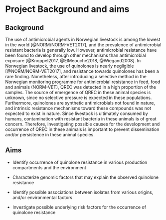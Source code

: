 # Project Background and aims

## Background
The use of antimicrobial agents in Norwegian livestock is among the lowest in the world [@NORM/NORM-VET2017], and the prevalence of antimicrobial resistant bacteria is generally low. However, antimicrobial resistance have been found to develop through other mechanisms than antimicrobial exposure [@Knoppel2017, @ElMeouche2018, @Wiegand2008]. In Norwegian livestock, the use of quinolones is nearly negligible [@NORM/NORM-VET2017], and resistance towards quinolones has been a rare finding. Nonetheless, after introducing a selective method in the Norwegian monitoring programme for antimicrobial resistance in feed, food and animals (NORM-VET), QREC was detected in a high proportion of the samples. The source of emergence of QREC in these animal species is unknown, since no selective pressure is expected in these populations. Furthermore, quinolones are synthetic antimicrobials not found in nature, and intrinsic resistance mechanisms toward these compounds was not expected to exist in nature. Since livestock is ultimately consumed by humans, contamination with resistant bacteria in these animals is of great concern. Therefore, investigating possible causes for the development and occurrence of QREC in these animals is important to prevent dissemination and/or persistence in these animal species.

## Aims
- Identify occurrence of quinolone resistance in various production compartments and the environment

- Characterize genomic factors that may explain the observed quinolone resistance

- Identify possible associations between isolates from various origins, and/or environmental factors

- Investigate possible underlying risk factors for the occurrence of quinolone resistance
